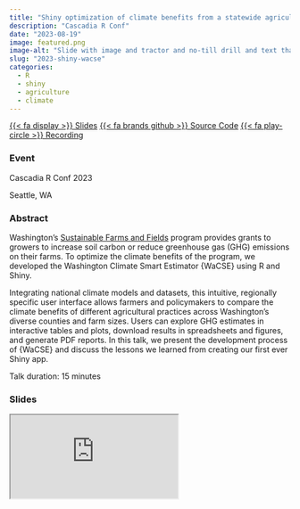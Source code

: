 ```yaml
---
title: "Shiny optimization of climate benefits from a statewide agricultural grant program"
description: "Cascadia R Conf"
date: "2023-08-19"
image: featured.png
image-alt: "Slide with image and tractor and no-till drill and text that says Washington's Sustainable Farms and Fields Program incentivitizes climate-smart practices"
slug: "2023-shiny-wacse"
categories:
  - R
  - shiny
  - agriculture
  - climate
---
```


<a href="https://jadeynryan.github.io/2023_cascadia-wacse/" class="listing-btns">{{< fa display >}} Slides<a> <a href="https://github.com/jadeynryan/2023_cascadia-wacse" class="listing-btns">{{< fa brands github >}} Source Code<a> <a href="https://youtu.be/Kt_qxEOOlrc?si=cAigx1n0YXuisw04" class="listing-btns">{{< fa play-circle >}} Recording<a>

### Event

Cascadia R Conf 2023

Seattle, WA

### Abstract

Washington’s [Sustainable Farms and Fields](https://www.scc.wa.gov/programs/sustainable-farms-fields) program provides grants to growers to increase soil carbon or reduce greenhouse gas (GHG) emissions on their farms. To optimize the climate benefits of the program, we developed the Washington Climate Smart Estimator {WaCSE} using R and Shiny.

Integrating national climate models and datasets, this intuitive, regionally specific user interface allows farmers and policymakers to compare the climate benefits of different agricultural practices across Washington’s diverse counties and farm sizes. Users can explore GHG estimates in interactive tables and plots, download results in spreadsheets and figures, and generate PDF reports. In this talk, we present the development process of {WaCSE} and discuss the lessons we learned from creating our first ever Shiny app.

Talk duration: 15 minutes

### Slides

<iframe class="slide-deck" src="https://jadeynryan.github.io/2023_cascadia-wacse/"></iframe>
